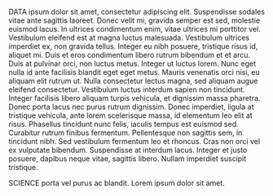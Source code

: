 DATA ipsum dolor sit amet, consectetur adipiscing elit. Suspendisse sodales vitae ante sagittis laoreet. Donec velit mi, gravida semper est sed, molestie euismod lacus. In ultrices condimentum enim, vitae ultrices mi porttitor vel. Vestibulum eleifend est at magna luctus malesuada. Vestibulum ultrices imperdiet ex, non gravida tellus. Integer eu nibh posuere, tristique risus id, aliquet mi. Duis et eros condimentum libero rutrum bibendum et et arcu. Duis at pulvinar orci, non luctus metus. Integer ut luctus lorem. Nunc eget nulla id ante facilisis blandit eget eget metus. Mauris venenatis orci nisi, eu aliquam elit rutrum ut. Nulla consectetur lectus magna, sed aliquam augue eleifend consectetur. Vestibulum luctus interdum sapien non tincidunt. Integer facilisis libero aliquam turpis vehicula, et dignissim massa pharetra. Donec porta lacus nec purus rutrum dignissim. Donec imperdiet, ligula at tristique vehicula, ante lorem scelerisque massa, id elementum leo elit at risus. Phasellus tincidunt nunc felis, iaculis tempus est euismod sed. Curabitur rutrum finibus fermentum. Pellentesque non sagittis sem, in tincidunt nibh. Sed vestibulum fermentum leo et rhoncus. Cras non orci vel ex vulputate bibendum. Suspendisse at interdum lacus. Integer et justo posuere, dapibus neque vitae, sagittis libero. Nullam imperdiet suscipit tristique.

SCIENCE porta vel purus ac blandit. Lorem ipsum dolor sit amet.